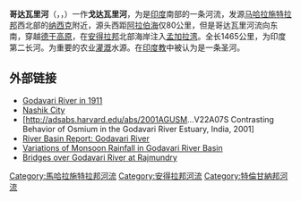{{Infobox River | river_name =哥达瓦里河
| image_name =Godavari River.png
| caption = 哥达瓦里河（Godavari River）的位置
| origin = [[马哈拉施特拉邦|马哈拉施特拉邦]]，[[纳西克|纳西克]]附近
| mouth = [[安得拉邦|安得拉邦]]，[[孟加拉湾|孟加拉湾]]
| basin_countries = [[印度|印度]]
| length = {{convert|1465|km|mi|abbr=on}}
| watershed = 3,42,812km²
}}
'''哥达瓦里河'''（{{lang-mr|गोदावरी}}，{{lang-te|గోదావరి}}，{{lang-en|Godavari River}}）一作'''戈达瓦里河'''，为是[[印度|印度]]南部的一条河流，发源[[马哈拉施特拉邦|马哈拉施特拉邦]]西北部的[[纳西克|纳西克]]附近，源头西距[[阿拉伯海|阿拉伯海]]仅80公里，但是哥达瓦里河流向东南，穿越[[德干高原|德干高原]]，在[[安得拉邦|安得拉邦]]北部海岸注入[[孟加拉湾|孟加拉湾]]。全长1465公里，为印度第二长河。为重要的农业[[灌溉|灌溉]]水源。在[[印度教|印度教]]中被认为是一条圣河。

==外部链接==
{{commons|Godavari River}}
*[https://web.archive.org/web/20130606171756/http://www.1911encyclopedia.org/Godavari_River Godavari River in 1911]
*[http://www.nashikdiary.com/ Nashik City]{{Wayback|url=http://www.nashikdiary.com/ |date=20040823082845 }}
*[http://adsabs.harvard.edu/abs/2001AGUSM...V22A07S Contrasting Behavior of Osmium in the Godavari River Estuary, India, 2001]{{Wayback|url=http://adsabs.harvard.edu/abs/2001AGUSM...V22A07S |date=20160102024827 }}
*[https://web.archive.org/web/20080116142609/http://www.ywat.org/knowledgebase/riverbasins/as-godavari.html River Basin Report: Godavari River]
*[http://ams.allenpress.com/perlserv/?request=get-abstract&doi=10.1175%2F1520-0442(1998)011%3C0768:IVOMRI%3E2.0.CO%3B2 Variations of Monsoon Rainfall in Godavari River Basin]{{Dead link|date=2020年2月 |bot=InternetArchiveBot |fix-attempted=yes }}
*[http://www.irfca.org/gallery/GeneralScenes/Godavari/ Bridges over Godavari River at Rajmundry]{{Wayback|url=http://www.irfca.org/gallery/GeneralScenes/Godavari/ |date=20131014173601 }}

{{南亞水文}}

{{Authority control}}
[[Category:馬哈拉施特拉邦河流|Category:馬哈拉施特拉邦河流]]
[[Category:安得拉邦河流|Category:安得拉邦河流]]
[[Category:特倫甘納邦河流|Category:特倫甘納邦河流]]
